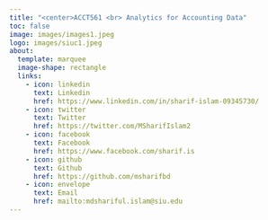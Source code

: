 ```yaml
---
title: "<center>ACCT561 <br> Analytics for Accounting Data"
toc: false
image: images/images1.jpeg
logo: images/siuc1.jpeg
about: 
  template: marquee
  image-shape: rectangle
  links: 
    - icon: linkedin
      text: Linkedin
      href: https://www.linkedin.com/in/sharif-islam-09345730/
    - icon: twitter
      text: Twitter
      href: https://twitter.com/MSharifIslam2
    - icon: facebook
      text: Facebook
      href: https://www.facebook.com/sharif.is
    - icon: github
      text: Github
      href: https://github.com/msharifbd
    - icon: envelope
      text: Email
      href: mailto:mdshariful.islam@siu.edu
---
```


